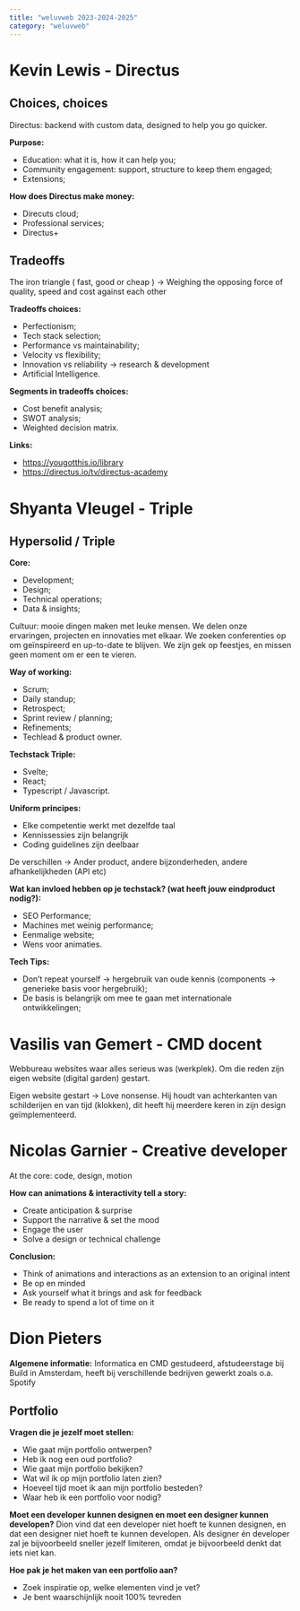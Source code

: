 ```yaml
---
title: "weluvweb 2023-2024-2025"
category: "weluvweb"
---
```



# Kevin Lewis - Directus
## Choices, choices

Directus: backend with custom data, designed to help you go quicker.

**Purpose:**
- Education: what it is, how it can help you;
- Community engagement: support, structure to keep them engaged;
- Extensions;

**How does Directus make money:**
- Direcuts cloud;
- Professional services;
- Directus+

## Tradeoffs

The iron triangle ( fast, good or cheap ) -> Weighing the opposing force of quality, speed and cost against each other

**Tradeoffs choices:**
- Perfectionism;
- Tech stack selection;
- Performance vs maintainability;
- Velocity vs flexibility;
- Innovation vs reliability -> research & development 
- Artificial Intelligence.

**Segments in tradeoffs choices:**
- Cost benefit analysis;
- SWOT analysis;
- Weighted decision matrix.

**Links:**
- https://yougotthis.io/library
- https://directus.io/tv/directus-academy

# Shyanta Vleugel - Triple
## Hypersolid / Triple

**Core:**
- Development;
- Design;
- Technical operations;
- Data & insights;

Cultuur: mooie dingen maken met leuke mensen. We delen onze ervaringen, projecten en innovaties met elkaar. We zoeken conferenties op om geïnspireerd en up-to-date te blijven. We zijn gek op feestjes, en missen geen moment om er een te vieren.

**Way of working:**
- Scrum;
- Daily standup;
- Retrospect;
- Sprint review / planning;
- Refinements;
- Techlead & product owner.

**Techstack Triple:**
- Svelte;
- React;
- Typescript / Javascript.

**Uniform principes:**
- Elke competentie werkt met dezelfde taal
- Kennissessies zijn belangrijk
- Coding guidelines zijn deelbaar

De verschillen -> Ander product, andere bijzonderheden, andere afhankelijkheden (API etc)

**Wat kan invloed hebben op je techstack? (wat heeft jouw eindproduct nodig?):**
- SEO Performance;
- Machines met weinig performance;
- Eenmalige website;
- Wens voor animaties.

**Tech Tips:**
- Don’t repeat yourself -> hergebruik van oude kennis (components -> generieke basis voor hergebruik);
- De basis is belangrijk om mee te gaan met internationale ontwikkelingen; 

# Vasilis van Gemert - CMD docent

Webbureau websites waar alles serieus was (werkplek). Om die reden zijn eigen website (digital garden) gestart.

Eigen website gestart -> Love nonsense.
Hij houdt van achterkanten van schilderijen en van tijd (klokken), dit heeft hij meerdere keren in zijn design geïmplementeerd.

# Nicolas Garnier - Creative developer

At the core: code, design, motion

**How can animations & interactivity tell a story:**
- Create anticipation & surprise
- Support the narrative & set the mood
- Engage the user
- Solve a design or technical challenge

**Conclusion:**
- Think of animations and interactions as an extension to an original intent
- Be op en minded
- Ask yourself what it brings and ask for feedback
- Be ready to spend a lot of time on it

# Dion Pieters

**Algemene informatie:** Informatica en CMD gestudeerd, afstudeerstage bij Build in Amsterdam, heeft bij verschillende bedrijven gewerkt zoals o.a. Spotify

## Portfolio

**Vragen die je jezelf moet stellen:**
- Wie gaat mijn portfolio ontwerpen?
- Heb ik nog een oud portfolio?
- Wie gaat mijn portfolio bekijken?
- Wat wil ik op mijn portfolio laten zien?
- Hoeveel tijd moet ik aan mijn portfolio besteden?
- Waar heb ik een portfolio voor nodig?

**Moet een developer kunnen designen en moet een designer kunnen developen?** Dion vind dat een developer niet hoeft te kunnen designen, en dat een designer niet hoeft te kunnen developen. Als designer én developer zal je bijvoorbeeld sneller jezelf limiteren, omdat je bijvoorbeeld denkt dat iets niet kan.

**Hoe pak je het maken van een portfolio aan?**
- Zoek inspiratie op, welke elementen vind je vet?
- Je bent waarschijnlijk nooit 100% tevreden

